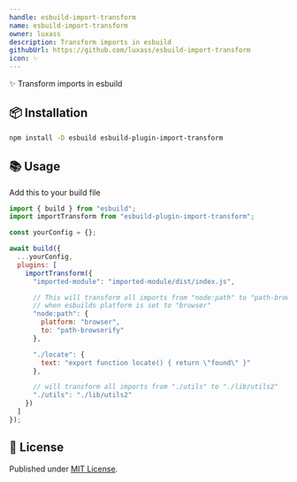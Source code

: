 ```yaml
---
handle: esbuild-import-transform
name: esbuild-import-transform
owner: luxass
description: Transform imports in esbuild
githubUrl: https://github.com/luxass/esbuild-import-transform
icon: ✨
---
```


✨ Transform imports in esbuild

## 📦 Installation

```sh
npm install -D esbuild esbuild-plugin-import-transform
```

## 📚 Usage

Add this to your build file

```js
import { build } from "esbuild";
import importTransform from "esbuild-plugin-import-transform";

const yourConfig = {};

await build({
  ...yourConfig,
  plugins: [
    importTransform({
      "imported-module": "imported-module/dist/index.js",

      // This will transform all imports from "node:path" to "path-browserify"
      // when esbuilds platform is set to "browser"
      "node:path": {
        platform: "browser",
        to: "path-browserify"
      },

      "./locate": {
        text: "export function locate() { return \"found\" }"
      },

      // will transform all imports from "./utils" to "./lib/utils2"
      "./utils": "./lib/utils2"
    })
  ]
});
```

## 📄 License

Published under [MIT License](https://github.com/luxass/esbuild-import-transform/blob/main/LICENSE).
